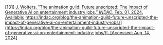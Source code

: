 \[131\]	[J. Wolters, “The animation guild: Future unscripted: The Impact of Generative AI on entertainment industry jobs,” *INDAC*, Feb. 01, 2024\. Available:](http://paperpile.com/b/Lj1YHA/8c32r) [https://indac.org/blog/the-animation-guild-future-unscripted-the-impact-of-generative-ai-on-entertainment-industry-jobs/](https://indac.org/blog/the-animation-guild-future-unscripted-the-impact-of-generative-ai-on-entertainment-industry-jobs/)[. \[Accessed: Aug. 14, 2024\]](http://paperpile.com/b/Lj1YHA/8c32r)